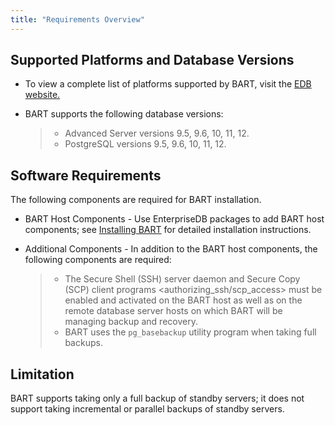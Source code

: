 ```yaml
---
title: "Requirements Overview"
---
```


<div id="requirements_overview" class="registered_link"></div>

## Supported Platforms and Database Versions

-   To view a complete list of platforms supported by BART, visit the [EDB website.](https://www.enterprisedb.com/services-support/edb-supported-products-and-platforms)

-   BART supports the following database versions:

    > -   Advanced Server versions 9.5, 9.6, 10, 11, 12.
    > -   PostgreSQL versions 9.5, 9.6, 10, 11, 12.

## Software Requirements

The following components are required for BART installation.

-   BART Host Components - Use EnterpriseDB packages to add BART host components; see [Installing BART](../02_installing_bart/#installing_bart) for detailed installation instructions.

-   Additional Components - In addition to the BART host components, the following components are required:

    > -   The <span class="title-ref">Secure Shell (SSH) server daemon and Secure Copy (SCP) client programs &lt;authorizing_ssh/scp_access></span> must be enabled and activated on the BART host as well as on the remote database server hosts on which BART will be managing backup and recovery.
    > -   BART uses the `pg_basebackup` utility program when taking full backups.

## Limitation

BART supports taking only a full backup of standby servers; it does not support taking incremental or parallel backups of standby servers.
